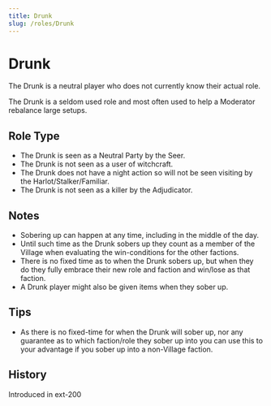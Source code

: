 ```yaml
---
title: Drunk
slug: /roles/Drunk
---
```


# Drunk

The Drunk is a neutral player who does not currently know their actual role.

The Drunk is a seldom used role and most often used to help a Moderator rebalance large setups.

## Role Type

- The Drunk is seen as a Neutral Party by the Seer.
- The Drunk is not seen as a user of witchcraft.
- The Drunk does not have a night action so will not be seen visiting by the Harlot/Stalker/Familiar.
- The Drunk is not seen as a killer by the Adjudicator.

## Notes

- Sobering up can happen at any time, including in the middle of the day.
- Until such time as the Drunk sobers up they count as a member of the Village when evaluating the win-conditions for the other factions.
- There is no fixed time as to when the Drunk sobers up, but when they do they fully embrace their new role and faction and win/lose as that faction.
- A Drunk player might also be given items when they sober up.

## Tips

- As there is no fixed-time for when the Drunk will sober up, nor any guarantee as to which faction/role they sober up into you can use this to your advantage if you sober up into a non-Village faction.

## History

<timeline lineColor="white">
  <event interval="2018-01-01">Introduced in ext-200</event>
</timeline>
